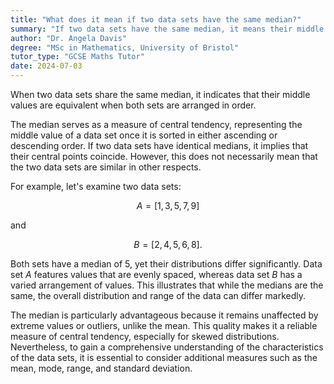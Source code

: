 ```yaml
---
title: "What does it mean if two data sets have the same median?"
summary: "If two data sets have the same median, it means their middle values are identical when ordered."
author: "Dr. Angela Davis"
degree: "MSc in Mathematics, University of Bristol"
tutor_type: "GCSE Maths Tutor"
date: 2024-07-03
---
```


When two data sets share the same median, it indicates that their middle values are equivalent when both sets are arranged in order.

The median serves as a measure of central tendency, representing the middle value of a data set once it is sorted in either ascending or descending order. If two data sets have identical medians, it implies that their central points coincide. However, this does not necessarily mean that the two data sets are similar in other respects.

For example, let's examine two data sets: 

$$ A = [1, 3, 5, 7, 9] $$ 

and 

$$ B = [2, 4, 5, 6, 8]. $$ 

Both sets have a median of $5$, yet their distributions differ significantly. Data set $A$ features values that are evenly spaced, whereas data set $B$ has a varied arrangement of values. This illustrates that while the medians are the same, the overall distribution and range of the data can differ markedly.

The median is particularly advantageous because it remains unaffected by extreme values or outliers, unlike the mean. This quality makes it a reliable measure of central tendency, especially for skewed distributions. Nevertheless, to gain a comprehensive understanding of the characteristics of the data sets, it is essential to consider additional measures such as the mean, mode, range, and standard deviation.
    